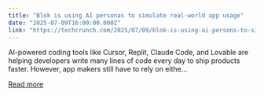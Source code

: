 ```yaml
---
title: "Blok is using AI personas to simulate real-world app usage"
date: "2025-07-09T16:00:00.000Z"
link: "https://techcrunch.com/2025/07/09/blok-is-using-ai-persons-to-simulate-real-world-app-usage/"
---
```


AI-powered coding tools like Cursor, Replit, Claude Code, and Lovable are helping developers write many lines of code every day to ship products faster. However, app makers still have to rely on eithe...

[Read more](https://techcrunch.com/2025/07/09/blok-is-using-ai-persons-to-simulate-real-world-app-usage/)
